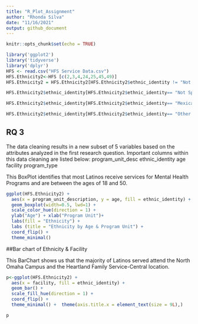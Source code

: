```yaml
---
title: "R_Plot_Assignment"
author: "Rhonda Silva"
date: "11/16/2021"
output: github_document
---
```


```r
knitr::opts_chunk$set(echo = TRUE)
```

```r
library('ggplot2')
library('tidyverse')
library('dplyr')
HFS <- read.csv("HFS Service Data.csv")
HFS.Ethnicity2<-HFS [c(2,3,4,24,25,45,49)]
HFS.Ethnicity2 = HFS.Ethnicity2[HFS.Ethnicity2$ethnic_identity != "Not Collected",]

HFS.Ethnicity2$ethnic_identity[HFS.Ethnicity2$ethnic_identity== "Not Spanish/Hispanic/Latino"]<- "Not Latino"

HFS.Ethnicity2$ethnic_identity[HFS.Ethnicity2$ethnic_identity== "Mexican"]<- "Latino"

HFS.Ethnicity2$ethnic_identity[HFS.Ethnicity2$ethnic_identity== "Other Hispanic or Latino"]<- "Latino"
```
## RQ 3
The data cleaning results in a new subset of 5 variables based on the attributes analyzed in the first research question. Important columns within this data cleaning are listed below:
  program_unit_desc ethnic_identity   age facility   program_type

This BoxPlot identifies that most Latinos receive services for Mental Health Programs and are between the ages of 18 and 50.
``` r
ggplot(HFS.Ethnicity2) +
  aes(x = program_unit_description, y = age, fill = ethnic_identity) +
  geom_boxplot(width=0.5, lwd=1) +
  scale_color_hue(direction = 1) +
  ylab("Age") + xlab("Program Unit")+
  labs(fill = "Ethnicity") +
  labs (title = "Ethnicity by Age & Program Unit") +
  coord_flip() +
  theme_minimal()
```


##Bar chart of Ethnicity & Facility

This BarChart shows us that the majority of Latinos served attend the North Omaha Campus and the Heartland Family Service-Central location. 

```r
p<-ggplot(HFS.Ethnicity2) +
  aes(x = facility, fill = ethnic_identity) +
  geom_bar() +
  scale_fill_hue(direction = 1) +
  coord_flip() +
  theme_minimal() +  theme(axis.title.x = element_text(size = 9L),)
```

```r
p
```

